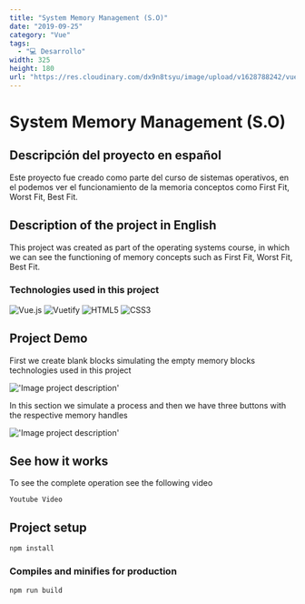 ```yaml
---
title: "System Memory Management (S.O)"
date: "2019-09-25"
category: "Vue"
tags:
  - "💻 Desarrollo"
width: 325
height: 180
url: "https://res.cloudinary.com/dx9n8tsyu/image/upload/v1628788242/vue-proyect/screenshot-localhost_8080-2021.08.12-11_07_36_qn25ws.png"
---
```


# System Memory Management (S.O)

## Descripción del proyecto en español

Este proyecto fue creado como parte del curso de sistemas operativos, en el podemos ver el funcionamiento de la memoria conceptos como First Fit, Worst Fit, Best Fit.

## Description of the project in English

This project was created as part of the operating systems course, in which we can see the functioning of memory concepts such as First Fit, Worst Fit, Best Fit.

### Technologies used in this project

![Vue.js](https://img.shields.io/badge/vuejs-%2335495e.svg?style=for-the-badge&logo=vuedotjs&logoColor=%234FC08D)
![Vuetify](https://img.shields.io/badge/Vuetify-1867C0?style=for-the-badge&logo=vuetify&logoColor=AEDDFF)
![HTML5](https://img.shields.io/badge/html5-%23E34F26.svg?style=for-the-badge&logo=html5&logoColor=white)
![CSS3](https://img.shields.io/badge/css3-%231572B6.svg?style=for-the-badge&logo=css3&logoColor=white)

## Project Demo

First we create blank blocks simulating the empty memory blocks technologies used in this project

!['Image project description'](https://res.cloudinary.com/dx9n8tsyu/image/upload/v1628788242/vue-proyect/screenshot-localhost_8080-2021.08.12-11_07_36_qn25ws.png)

In this section we simulate a process and then we have three buttons with the respective memory handles

!['Image project description'](https://res.cloudinary.com/dx9n8tsyu/image/upload/v1628788242/vue-proyect/screenshot-localhost_8080-2021.08.12-11_09_44_b6ebdt.png)

## See how it works

To see the complete operation see the following video

`Youtube Video`

## Project setup

```
npm install
```

### Compiles and minifies for production

```
npm run build
```
